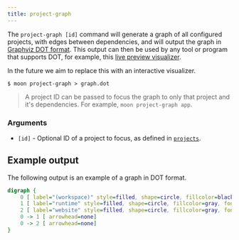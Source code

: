 ```yaml
---
title: project-graph
---
```


The `project-graph [id]` command will generate a graph of all configured projects, with edges
between dependencies, and will output the graph in
[Graphviz DOT format](https://graphviz.org/doc/info/lang.html). This output can then be used by any
tool or program that supports DOT, for example, this
[live preview visualizer](https://dreampuf.github.io/GraphvizOnline).

In the future we aim to replace this with an interactive visualizer.

```shell
$ moon project-graph > graph.dot
```

> A project ID can be passed to focus the graph to only that project and it's dependencies. For
> example, `moon project-graph app`.

### Arguments

- `[id]` - Optional ID of a project to focus, as defined in
  [`projects`](../config/workspace#projects).

## Example output

The following output is an example of a graph in DOT format.

```dot
digraph {
    0 [ label="(workspace)" style=filled, shape=circle, fillcolor=black, fontcolor=white]
    1 [ label="runtime" style=filled, shape=circle, fillcolor=gray, fontcolor=black]
    2 [ label="website" style=filled, shape=circle, fillcolor=gray, fontcolor=black]
    0 -> 1 [ arrowhead=none]
    0 -> 2 [ arrowhead=none]
}
```
